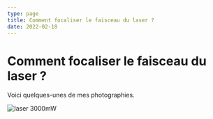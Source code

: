 ```yaml
---
type: page
title: Comment focaliser le faisceau du laser ?
date: 2022-02-18
---
```


# Comment focaliser le faisceau du laser ?

Voici quelques-unes de mes photographies.


<Image
src="https://www.laserpointeur.com/images/p/l/160321/827.jpg"
alt="laser 3000mW">
